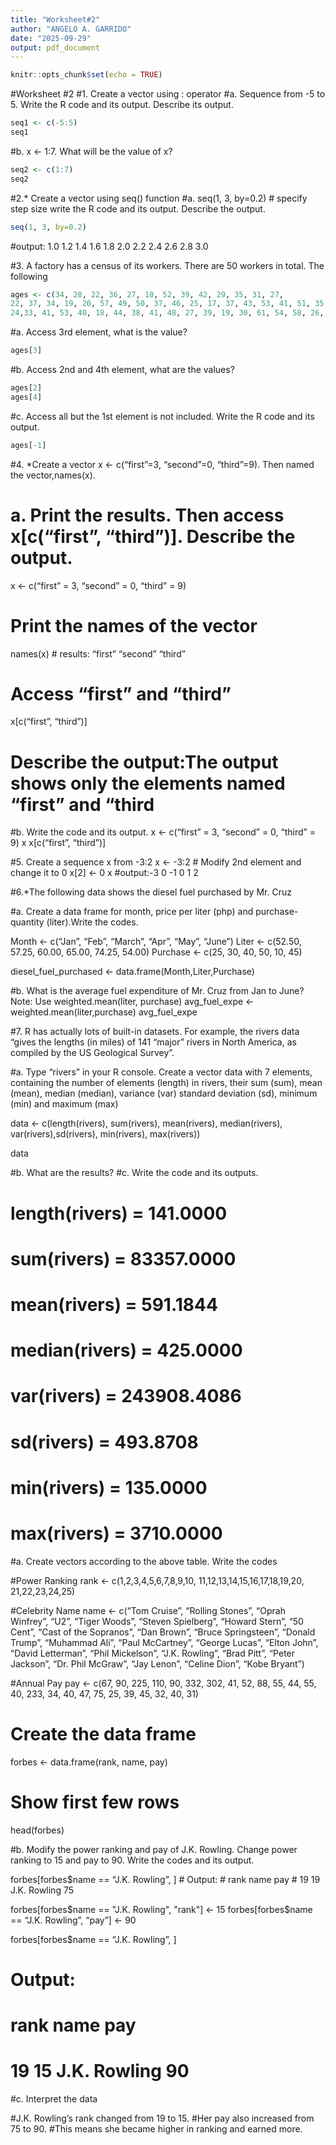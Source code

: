 ```yaml
---
title: "Worksheet#2"
author: "ANGELO A. GARRIDO"
date: "2025-09-29"
output: pdf_document
---
```


```r
knitr::opts_chunk$set(echo = TRUE)

```

#Worksheet #2
#1. Create a vector using : operator
#a. Sequence from -5 to 5. Write the R code and its output. Describe its output.
```r
seq1 <- c(-5:5)
seq1
```
#b. x <- 1:7. What will be the value of x?
```r
seq2 <- c(1:7)
seq2
```
#2.* Create a vector using seq() function
#a. seq(1, 3, by=0.2) # specify step size write the R code and its output. Describe the output.
```r
seq(1, 3, by=0.2)
```
#output: 1.0 1.2 1.4 1.6 1.8 2.0 2.2 2.4 2.6 2.8 3.0

#3. A factory has a census of its workers. There are 50 workers in total. The following
```r
ages <- c(34, 28, 22, 36, 27, 18, 52, 39, 42, 29, 35, 31, 27,
22, 37, 34, 19, 20, 57, 49, 50, 37, 46, 25, 17, 37, 43, 53, 41, 51, 35,
24,33, 41, 53, 40, 18, 44, 38, 41, 48, 27, 39, 19, 30, 61, 54, 58, 26,)
```
#a. Access 3rd element, what is the value?
```r
ages[3]
```
#b. Access 2nd and 4th element, what are the values?
```r
ages[2]
ages[4]
```
#c. Access all but the 1st element is not included. Write the R code and its output.
```r
ages[-1]
```
#4. *Create a vector x <- c("first"=3, "second"=0, "third"=9). Then named the vector,names(x).

# a. Print the results. Then access x[c("first", "third")]. Describe the output.

x <- c("first" = 3, "second" = 0, "third" = 9)

# Print the names of the vector
names(x)
# results: "first"  "second" "third"

# Access "first" and "third"
x[c("first", "third")]

# Describe the output:The output shows only the elements named "first" and "third

#b. Write the code and its output.
x <- c("first" = 3, "second" = 0, "third" = 9)
x
x[c("first", "third")]

#5. Create a sequence x from -3:2
x <- -3:2
# Modify 2nd element and change it to 0
x[2] <- 0
x
#output:-3  0 -1  0  1  2

#6.*The following data shows the diesel fuel purchased by Mr. Cruz

#a. Create a data frame for month, price per liter (php) and purchase-quantity (liter).Write the codes.

Month <- c("Jan", "Feb", "March", "Apr", "May", "June")
Liter <- c(52.50, 57.25, 60.00, 65.00, 74.25, 54.00)
Purchase <- c(25, 30, 40, 50, 10, 45)

diesel_fuel_purchased <- data.frame(Month,Liter,Purchase)

#b. What is the average fuel expenditure of Mr. Cruz from Jan to June? Note: Use weighted.mean(liter, purchase)
avg_fuel_expe <- weighted.mean(liter,purchase)
avg_fuel_expe

#7. R has actually lots of built-in datasets. For example, the rivers data “gives the lengths (in miles) of 141 “major” rivers in North America, as compiled by the US Geological Survey”.

#a. Type “rivers” in your R console. Create a vector data with 7 elements, containing the number of elements (length) in rivers, their sum (sum), mean (mean), median (median), variance (var) standard deviation (sd), minimum (min) and maximum (max)

data <- c(length(rivers), sum(rivers), mean(rivers), median(rivers), var(rivers),sd(rivers), min(rivers),
max(rivers))

data

#b. What are the results?
#c. Write the code and its outputs.

# length(rivers) = 141.0000
# sum(rivers) = 83357.0000
# mean(rivers) = 591.1844
# median(rivers) = 425.0000
# var(rivers) = 243908.4086
# sd(rivers) = 493.8708
# min(rivers) = 135.0000
# max(rivers) = 3710.0000


#a. Create vectors according to the above table. Write the codes


#Power Ranking
rank <- c(1,2,3,4,5,6,7,8,9,10,
          11,12,13,14,15,16,17,18,19,20,
          21,22,23,24,25)

#Celebrity Name
name <- c("Tom Cruise", "Rolling Stones", "Oprah Winfrey", "U2", "Tiger Woods",
          "Steven Spielberg", "Howard Stern", "50 Cent", "Cast of the Sopranos", "Dan Brown",
          "Bruce Springsteen", "Donald Trump", "Muhammad Ali", "Paul McCartney", "George Lucas",
          "Elton John", "David Letterman", "Phil Mickelson", "J.K. Rowling", "Brad Pitt",
          "Peter Jackson", "Dr. Phil McGraw", "Jay Lenon", "Celine Dion", "Kobe Bryant")

#Annual Pay
pay <- c(67, 90, 225, 110, 90,
         332, 302, 41, 52, 88,
         55, 44, 55, 40, 233,
         34, 40, 47, 75, 25,
         39, 45, 32, 40, 31)
         
# Create the data frame
forbes <- data.frame(rank, name, pay)

# Show first few rows
head(forbes)


#b. Modify the power ranking and pay of J.K. Rowling. Change power ranking to 15 and pay to 90. Write the codes and its output.

forbes[forbes$name == "J.K. Rowling", ]
# Output:
#   rank        name    pay
# 19   19 J.K. Rowling   75

forbes[forbes$name == "J.K. Rowling", "rank"] <- 15
forbes[forbes$name == "J.K. Rowling", "pay"] <- 90

forbes[forbes$name == "J.K. Rowling", ]

# Output:
#   rank        name    pay
# 19   15 J.K. Rowling   90

#c. Interpret the data

#J.K. Rowling's rank changed from 19 to 15.
#Her pay also increased from 75 to 90.
#This means she became higher in ranking and earned more.

